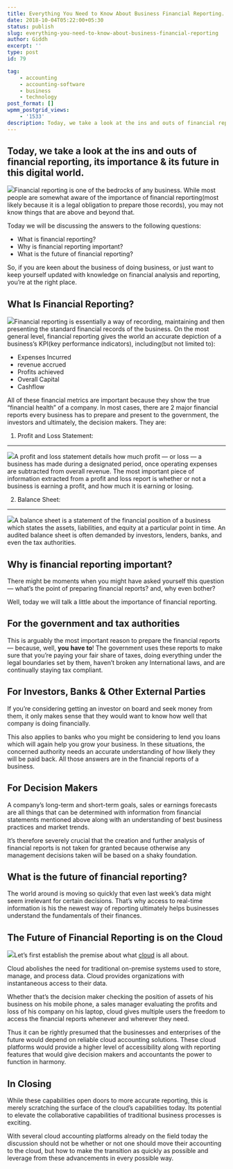 ```yaml
---
title: Everything You Need to Know About Business Financial Reporting.
date: 2018-10-04T05:22:00+05:30
status: publish
slug: everything-you-need-to-know-about-business-financial-reporting
author: Giddh
excerpt: ''
type: post
id: 79

tag:
    - accounting
    - accounting-software
    - business
    - technology
post_format: []
wpmm_postgrid_views:
    - '1533'
description: Today, we take a look at the ins and outs of financial reporting, its importance &amp; its future in this digital world. 
---
```

 Today, we take a look at the ins and outs of financial reporting, its importance &amp; its future in this digital world. 
--------------------------------------------------------------------------------------------------------------------------

<img class="wp-block-image size-large" src = "https://miro.medium.com/max/671/1*MgH8R2MeMN3iGp-8PaHmDw.jpeg" />Financial reporting is one of the bedrocks of any business. While most people are somewhat aware of the importance of financial reporting(most likely because it is a legal obligation to prepare those records), you may not know things that are above and beyond that.

Today we will be discussing the answers to the following questions:

- What is financial reporting?
- Why is financial reporting important?
- What is the future of financial reporting?

So, if you are keen about the business of doing business, or just want to keep yourself updated with knowledge on financial analysis and reporting, you’re at the right place.

What Is Financial Reporting?
----------------------------

<img class="wp-block-image size-large" src = "https://miro.medium.com/max/1078/1*FrHTYivmzh9-oQcbVg5w7Q.jpeg" />Financial reporting is essentially a way of recording, maintaining and then presenting the standard financial records of the business. On the most general level, financial reporting gives the world an accurate depiction of a business’s KPI(key performance indicators), including(but not limited to):

- Expenses Incurred
- revenue accrued
- Profits achieved
- Overall Capital
- Cashflow

All of these financial metrics are important because they show the true “financial health” of a company. In most cases, there are 2 major financial reports every business has to prepare and present to the government, the investors and ultimately, the decision makers. They are:

1. Profit and Loss Statement:
-----------------------------

<img class="wp-block-image size-large" src= "https://miro.medium.com/max/821/1*v2GiT5e7UF8n9X-hd6YnRg.jpeg" />A profit and loss statement details how much profit — or loss — a business has made during a designated period, once operating expenses are subtracted from overall revenue. The most important piece of information extracted from a profit and loss report is whether or not a business is earning a profit, and how much it is earning or losing.

2. Balance Sheet:
-----------------

<img class="wp-block-image size-large" src = "https://miro.medium.com/max/1089/1*_gtyZda_8Xc1mH2bH7Bpsw.jpeg" />A balance sheet is a statement of the financial position of a business which states the assets, liabilities, and equity at a particular point in time. An audited balance sheet is often demanded by investors, lenders, banks, and even the tax authorities.

Why is financial reporting important?
-------------------------------------

There might be moments when you might have asked yourself this question — what’s the point of preparing financial reports? and, why even bother?

Well, today we will talk a little about the importance of financial reporting.

For the government and tax authorities
--------------------------------------

This is arguably the most important reason to prepare the financial reports — because, well, **you** **have to**! The government uses these reports to make sure that you’re paying your fair share of taxes, doing everything under the legal boundaries set by them, haven’t broken any International laws, and are continually staying tax compliant.

For Investors, Banks &amp; Other External Parties
-------------------------------------------------

If you’re considering getting an investor on board and seek money from them, it only makes sense that they would want to know how well that company is doing financially.

This also applies to banks who you might be considering to lend you loans which will again help you grow your business. In these situations, the concerned authority needs an accurate understanding of how likely they will be paid back. All those answers are in the financial reports of a business.

For Decision Makers
-------------------

A company’s long-term and short-term goals, sales or earnings forecasts are all things that can be determined with information from financial statements mentioned above along with an understanding of best business practices and market trends.

It’s therefore severely crucial that the creation and further analysis of financial reports is not taken for granted because otherwise any management decisions taken will be based on a shaky foundation.

What is the future of financial reporting?
------------------------------------------

The world around is moving so quickly that even last week’s data might seem irrelevant for certain decisions. That’s why access to real-time information is his the newest way of reporting ultimately helps businesses understand the fundamentals of their finances.

The Future of Financial Reporting is on the Cloud
-------------------------------------------------

<img class="wp-block-image size-large" src = "https://miro.medium.com/max/990/1*nwQT6vSpCRZF_UXylGI7HA.png" />Let’s first establish the premise about what [cloud](https://giddh.com) is all about.

Cloud abolishes the need for traditional on-premise systems used to store, manage, and process data. Cloud provides organizations with instantaneous access to their data.

Whether that’s the decision maker checking the position of assets of his business on his mobile phone, a sales manager evaluating the profits and loss of his company on his laptop, cloud gives multiple users the freedom to access the financial reports whenever and wherever they need.

Thus it can be rightly presumed that the businesses and enterprises of the future would depend on reliable cloud accounting solutions. These cloud platforms would provide a higher level of accessibility along with reporting features that would give decision makers and accountants the power to function in harmony.

In Closing
----------

While these capabilities open doors to more accurate reporting, this is merely scratching the surface of the cloud’s capabilities today. Its potential to elevate the collaborative capabilities of traditional business processes is exciting.

With several cloud accounting platforms already on the field today the discussion should not be whether or not one should move their accounting to the cloud, but how to make the transition as quickly as possible and leverage from these advancements in every possible way.
